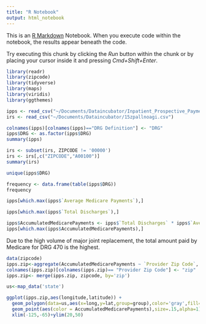 ```yaml
---
title: "R Notebook"
output: html_notebook
---
```


This is an [R Markdown](http://rmarkdown.rstudio.com) Notebook. When you execute code within the notebook, the results appear beneath the code. 

Try executing this chunk by clicking the *Run* button within the chunk or by placing your cursor inside it and pressing *Cmd+Shift+Enter*. 

```r
library(readr)
library(zipcode)
library(tidyverse)
library(maps)
library(viridis)
library(ggthemes)
```

```r
ipps <- read_csv("~/Documents/Dataincubator/Inpatient_Prospective_Payment_System__IPPS__Provider_Summary_for_the_Top_100_Diagnosis-Related_Groups__DRG__-_FY2011.csv")
irs <- read_csv("~/Documents/Dataincubator/15zpallnoagi.csv")
```

```r
colnames(ipps)[colnames(ipps)=="DRG Definition"] <- "DRG"
ipps$DRG <- as.factor(ipps$DRG)
summary(ipps)
```

```r
irs <- subset(irs, ZIPCODE != '00000')
irs <- irs[,c("ZIPCODE","A00100")]
summary(irs)
```

```r
unique(ipps$DRG)
```

```r
frequency <- data.frame(table(ipps$DRG))
frequency
```

```r
ipps[which.max(ipps$`Average Medicare Payments`),]
```

```r
ipps[which.max(ipps$`Total Discharges`),]
```

```r
ipps$AccumulatedMedicarePayments <- ipps$`Total Discharges` * ipps$`Average Medicare Payments`
ipps[which.max(ipps$AccumulatedMedicarePayments),]
```
Due to the high volume of major joint replacement, the total amount paid by Medicare for DRG 470 is the highest. 
```r
data(zipcode)
ipps.zip<-aggregate(AccumulatedMedicarePayments ~ `Provider Zip Code`, ipps, sum)
colnames(ipps.zip)[colnames(ipps.zip)== "Provider Zip Code"] <- "zip"
ipps.zip<- merge(ipps.zip, zipcode, by='zip')
```

```r
us<-map_data('state')

ggplot(ipps.zip,aes(longitude,latitude)) +
  geom_polygon(data=us,aes(x=long,y=lat,group=group),color='gray',fill=NA,alpha=.35)+
  geom_point(aes(color = AccumulatedMedicarePayments),size=.15,alpha=1) +
  xlim(-125,-65)+ylim(20,50)
```

